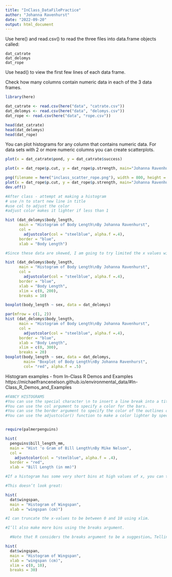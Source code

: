 ```yaml
---
title: "InClass_DataFilePractice"
author: "Johanna Ravenhurst"
date: "2022-09-20"
output: html_document
---
```


Use here() and read.csv() to read the three files into data.frame objects called:

    dat_catrate
    dat_delomys
    dat_rope

Use head() to view the first few lines of each data frame.

Check how many columns contain numeric data in each of the 3 data frames.



```r
library(here)

dat_catrate <- read.csv(here("data", "catrate.csv"))
dat_delomys <- read.csv(here("data", "delomys.csv"))
dat_rope <- read.csv(here("data", "rope.csv"))

head(dat_catrate)
head(dat_delomys)
head(dat_rope)


```

You can plot histograms for any column that contains numeric data. For data sets with 2 or more numeric columns you can create scatterplots.

```r

plot(x = dat_catrate$pond, y = dat_catrate$success)

plot(x = dat_rope$p.cut, y = dat_rope$p.strength, main="Johanna Ravenhurst's Plot", xlab= "Rope p.cut", ylab = "Rope strength")

png(filename = here("inclass_scatter_rope.png"), width = 800, height = 600)
plot(x = dat_rope$p.cut, y = dat_rope$p.strength, main="Johanna Ravenhurst's Plot")
dev.off()
```


```r
#After class - attempt at making a histogram 
# use /n to start new line in title
#use col to adjust the color
#adjust color makes it lighter if less than 1

hist (dat_delomys$body_length,
      main = "Histogram of Body Length\nBy Johanna Ravenhurst",
      col =
        adjustcolor(col = "steelblue", alpha.f =.4),
      border = "blue",
      xlab = "Body Length")

#Since these data are skewed, I am going to try limited the x values with xlim and adjusting the number of bins

hist (dat_delomys$body_length,
      main = "Histogram of Body Length\nBy Johanna Ravenhurst",
      col =
        adjustcolor(col = "steelblue", alpha.f =.4),
      border = "blue",
      xlab = "Body Length",
      xlim = c(0, 200),
      breaks = 10)

boxplot(body_length ~ sex, data = dat_delomys)

par(mfrow = c(1, 2))
hist (dat_delomys$body_length,
      main = "Histogram of Body Length\nBy Johanna Ravenhurst",
      col =
        adjustcolor(col = "steelblue", alpha.f =.4),
      border = "blue",
      xlab = "Body Length",
      xlim = c(0, 300),
      breaks = 20)
boxplot(body_length ~ sex, data = dat_delomys, 
        main= "Boxplot of Body Length\nBy Johanna Ravenhurst", 
        col= "red", alpha.f = .5)

```


Histogram examples - from In-Class R Demos and Examples
https://michaelfrancenelson.github.io/environmental_data/#In-Class_R_Demos_and_Examples

```r
#FANCY HISTOGRAMS
#You can use the special character \n to insert a line break into a title or axis label.
#You can use the col argument to specify a color for the bars.
#You can use the border argument to specify the color of the outlines of the bars.
#You can use the adjustcolor() function to make a color lighter by specifying an alpha value of less than 1.


require(palmerpenguins)

hist(
  penguins$bill_length_mm,
  main = "Hist 'o Gram of Bill Length\nBy Mike Nelson",
  col = 
    adjustcolor(col = "steelblue", alpha.f = .4),
  border = "red",
  xlab = "Bill Length (in mm)")

```

```r
#If a histogram has some very short bins at high values of x, you can truncate the display using the xlim argument. For example, if you had some data stored in a data frame and you wanted to make a histogram of the column called wingspan:

#This doesn’t look great:

hist(
  dat$wingspan,
  main = "Histogram of Wingspan",
  xlab = "wingspan (cm)")

#I can truncate the x-values to be between 0 and 10 using xlim.

#I’ll also make more bins using the breaks argument.

  #Note that R considers the breaks argument to be a suggestion… Telling it to create 30 bins won’t always result in 30 bins. You can experiment with different numbers of bins until you find a number that works for your plot.

hist(
  dat$wingspan,
  main = "Histogram of Wingspan",
  xlab = "wingspan (cm)",
  xlim = c(0, 10),
  breaks = 30)
```

